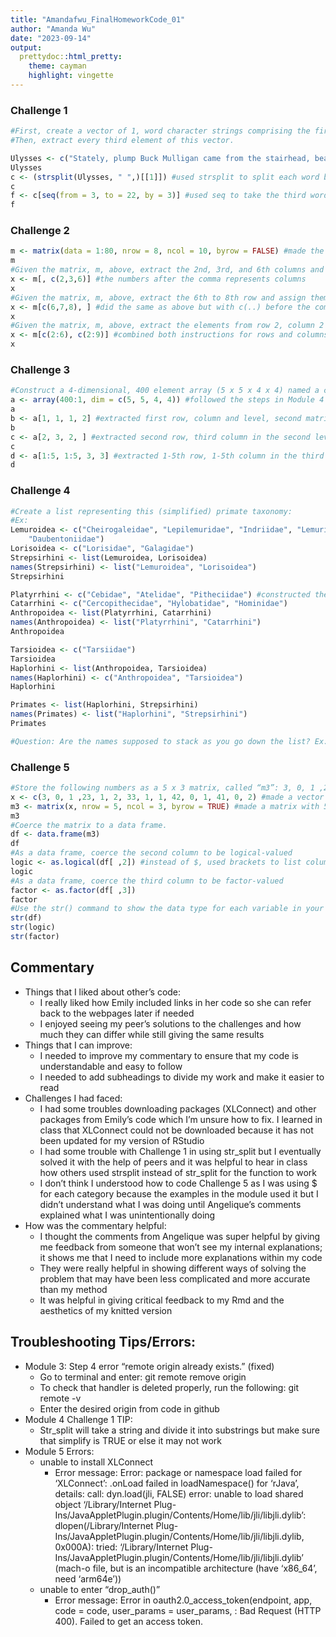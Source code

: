 ```yaml
---
title: "Amandafwu_FinalHomeworkCode_01"
author: "Amanda Wu"
date: "2023-09-14"
output: 
  prettydoc::html_pretty:
    theme: cayman
    highlight: vingette
---
```



### Challenge 1
```r
#First, create a vector of 1, word character strings comprising the first line of the novel Ulysses, by James Joyce: “Stately, plump Buck Mulligan came from the stairhead, bearing a bowl of lather on which a mirror and a razor lay crossed.”
#Then, extract every third element of this vector.

Ulysses <- c("Stately, plump Buck Mulligan came from the stairhead, bearing a bowl of lather on which a mirror and a razor lay crossed.") #made a string with the sentence
Ulysses
c <- (strsplit(Ulysses, " ",)[[1]]) #used strsplit to split each word between a space into each different substrings 
c
f <- c[seq(from = 3, to = 22, by = 3)] #used seq to take the third word 
f
```

### Challenge 2
```r
m <- matrix(data = 1:80, nrow = 8, ncol = 10, byrow = FALSE) #made the matrix following Module 4
m
#Given the matrix, m, above, extract the 2nd, 3rd, and 6th columns and assign them to the variable x
x <- m[, c(2,3,6)] #the numbers after the comma represents columns 
x
#Given the matrix, m, above, extract the 6th to 8th row and assign them to the variable x
x <- m[c(6,7,8), ] #did the same as above but with c(..) before the comma for rows
x
#Given the matrix, m, above, extract the elements from row 2, column 2 to row 6, column 9 and assign them to the variable x
x <- m[c(2:6), c(2:9)] #combined both instructions for rows and columns; tip from angelique!
x
```

### Challenge 3
```r
#Construct a 4-dimensional, 400 element array (5 x 5 x 4 x 4) named a consisting of the numbers 400 to 1 (i.e., a descending series)
a <- array(400:1, dim = c(5, 5, 4, 4)) #followed the steps in Module 4 making an array but 400:1 because it is in descending order 
a
b <- a[1, 1, 1, 2] #extracted first row, column and level, second matrix? 
b
c <- a[2, 3, 2, ] #extracted second row, third column in the second level
c
d <- a[1:5, 1:5, 3, 3] #extracted 1-5th row, 1-5th column in the third level of the third matrix 
d
```

### Challenge 4
```r
#Create a list representing this (simplified) primate taxonomy: 
#Ex:
Lemuroidea <- c("Cheirogaleidae", "Lepilemuridae", "Indriidae", "Lemuridae",
    "Daubentoniidae")
Lorisoidea <- c("Lorisidae", "Galagidae")
Strepsirhini <- list(Lemuroidea, Lorisoidea)
names(Strepsirhini) <- list("Lemuroidea", "Lorisoidea")
Strepsirhini

Platyrrhini <- c("Cebidae", "Atelidae", "Pitheciidae") #constructed the lists following the example
Catarrhini <- c("Cercopithecidae", "Hylobatidae", "Hominidae")
Anthropoidea <- list(Platyrrhini, Catarrhini)
names(Anthropoidea) <- list("Platyrrhini", "Catarrhini")
Anthropoidea

Tarsioidea <- c("Tarsiidae")
Tarsioidea
Haplorhini <- list(Anthropoidea, Tarsioidea)
names(Haplorhini) <- c("Anthropoidea", "Tarsioidea")
Haplorhini

Primates <- list(Haplorhini, Strepsirhini)
names(Primates) <- list("Haplorhini", "Strepsirhini")
Primates 

#Question: Are the names supposed to stack as you go down the list? Ex: $Strepsirhini$Lemuroidea 
```

### Challenge 5
```r
#Store the following numbers as a 5 x 3 matrix, called “m3”: 3, 0, 1 ,23, 1, 2, 33, 1, 1, 42, 0, 1, 41, 0, 2. Be sure to fill the matrix ROW-WISE
x <- c(3, 0, 1 ,23, 1, 2, 33, 1, 1, 42, 0, 1, 41, 0, 2) #made a vector
m3 <- matrix(x, nrow = 5, ncol = 3, byrow = TRUE) #made a matrix with 5 rows and 3 columns organized by row
m3
#Coerce the matrix to a data frame.
df <- data.frame(m3) 
df
#As a data frame, coerce the second column to be logical-valued
logic <- as.logical(df[ ,2]) #instead of $, used brackets to list column number
logic
#As a data frame, coerce the third column to be factor-valued
factor <- as.factor(df[ ,3])
factor
#Use the str() command to show the data type for each variable in your dataframe.
str(df)
str(logic)
str(factor)
```
## Commentary
* Things that I liked about other's code:
  + I really liked how Emily included links in her code so she can refer back to the webpages later if needed
  + I enjoyed seeing my peer's solutions to the challenges and how much they can differ while still giving the same results
  
* Things that I can improve:
  + I needed to improve my commentary to ensure that my code is understandable and easy to follow
  + I needed to add subheadings to divide my work and make it easier to read
  
* Challenges I had faced: 
  + I had some troubles downloading packages (XLConnect) and other packages from Emily's code which I'm unsure how to fix. I learned in class that XLConnect could not be downloaded because it has not been updated for my version of RStudio
  + I had some trouble with Challenge 1 in using str_split but I eventually solved it with the help of peers and it was helpful to hear in class how others used strsplit instead of str_split for the function to work 
  + I don't think I understood how to code Challenge 5 as I was using $ for each category because the examples in the module used it but I didn't understand what I was doing until Angelique's comments explained what I was unintentionally doing 

* How was the commentary helpful:
  + I thought the comments from Angelique was super helpful by giving me feedback from someone that won't see my internal explanations; it shows me that I need to include more explanations within my code 
  + They were really helpful in showing different ways of solving the problem that may have been less complicated and more accurate than my method 
  + It was helpful in giving critical feedback to my Rmd and the aesthetics of my knitted version 
  

## Troubleshooting Tips/Errors: 
* Module 3: Step 4 error "remote origin already exists." (fixed)
  + Go to terminal and enter: git remote remove origin
  + To check that handler is deleted properly, run the following: git remote -v
  + Enter the desired origin from code in github


* Module 4 Challenge 1 TIP: 
  + Str_split will take a string and divide it into substrings but make sure that simplify is TRUE or else it may not work


* Module 5 Errors:
  + unable to install XLConnect
    + Error message: Error: package or namespace load failed for ‘XLConnect’:
 .onLoad failed in loadNamespace() for 'rJava', details:
  call: dyn.load(jli, FALSE)
  error: unable to load shared object '/Library/Internet Plug-Ins/JavaAppletPlugin.plugin/Contents/Home/lib/jli/libjli.dylib':
  dlopen(/Library/Internet Plug-Ins/JavaAppletPlugin.plugin/Contents/Home/lib/jli/libjli.dylib, 0x000A): tried: '/Library/Internet Plug-Ins/JavaAppletPlugin.plugin/Contents/Home/lib/jli/libjli.dylib' (mach-o file, but is an incompatible architecture (have 'x86_64', need 'arm64e'))

  + unable to enter "drop_auth()"
    + Error message: Error in oauth2.0_access_token(endpoint, app, code = code, user_params = user_params,  : 
  Bad Request (HTTP 400). Failed to get an access token.


